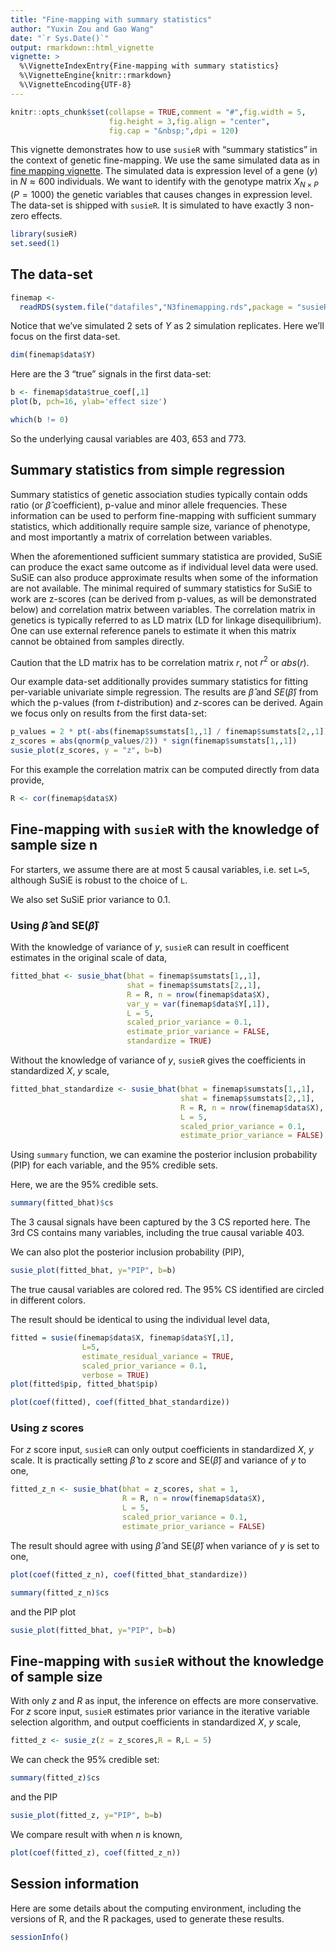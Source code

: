 ```yaml
---
title: "Fine-mapping with summary statistics"
author: "Yuxin Zou and Gao Wang"
date: "`r Sys.Date()`"
output: rmarkdown::html_vignette
vignette: >
  %\VignetteIndexEntry{Fine-mapping with summary statistics}
  %\VignetteEngine{knitr::rmarkdown}
  %\VignetteEncoding{UTF-8}
---
```


```r
knitr::opts_chunk$set(collapse = TRUE,comment = "#",fig.width = 5,
                      fig.height = 3,fig.align = "center",
                      fig.cap = "&nbsp;",dpi = 120)
```

This vignette demonstrates how to use `susieR` with "summary statistics" in the context of genetic fine-mapping. We use the same simulated data as in [fine mapping vignette](finemapping.html). The simulated data is expression level of a gene ($y$) in $N \approx 600$ individuals. We want to identify with the genotype matrix $X_{N\times P}$ ($P=1000$) the genetic variables that causes changes in expression level. The data-set is shipped with `susieR`. It is simulated to have exactly 3 non-zero effects.

```r
library(susieR)
set.seed(1)
```

## The data-set

```r
finemap <-
  readRDS(system.file("datafiles","N3finemapping.rds",package = "susieR"))
```

Notice that we've simulated 2 sets of $Y$ as 2 simulation replicates. Here we'll focus on the first data-set.

```r
dim(finemap$data$Y)
```

Here are the 3 "true" signals in the first data-set:

```r
b <- finemap$data$true_coef[,1]
plot(b, pch=16, ylab='effect size')
```

```r
which(b != 0)
```

So the underlying causal variables are 403, 653 and 773.

## Summary statistics from simple regression

Summary statistics of genetic association studies typically contain odds ratio (or $\hat{\beta}$ coefficient), p-value and minor allele frequencies. These information can be used to perform fine-mapping with sufficient summary statistics, which additionally require sample size, variance of phenotype, and most importantly a matrix of correlation between variables.

When the aforementioned sufficient summary statistica are provided, SuSiE can produce the exact same outcome as if individual level data were used. SuSiE can also produce approximate results when some of the information are not available. The minimal required of summary statistics for SuSiE to work are z-scores (can be derived from p-values, as will be demonstrated below) and correlation matrix between variables. The correlation matrix in genetics is typically referred to as LD matrix (LD for linkage disequilibrium). One can use external reference panels to estimate it when this matrix cannot be obtained from samples directly.

Caution that the LD matrix has to be correlation matrix $r$, not $r^2$ or $abs(r)$.

Our example data-set additionally provides summary statistics for fitting per-variable univariate simple regression. The results are $\hat{\beta}$ and $SE(\hat{\beta})$ from which the p-values (from *t*-distribution) and $z$-scores can be derived. 
Again we focus only on results from the first data-set:

```r
p_values = 2 * pt(-abs(finemap$sumstats[1,,1] / finemap$sumstats[2,,1]), df = nrow(finemap$data$X) - 2)
z_scores = abs(qnorm(p_values/2)) * sign(finemap$sumstats[1,,1])
susie_plot(z_scores, y = "z", b=b)
```

For this example the correlation matrix can be computed directly from data provide,

```r
R <- cor(finemap$data$X)
```

## Fine-mapping with `susieR` with the knowledge of sample size n

For starters, we assume there are at most 5 causal variables, i.e. set `L=5`, although SuSiE is robust to the choice of `L`.

We also set SuSiE prior variance to 0.1. 

### Using $\hat{\beta}$ and $\text{SE}(\hat{\beta})$

With the knowledge of variance of $y$, `susieR` can result in coefficent estimates in the original scale of data,

```r
fitted_bhat <- susie_bhat(bhat = finemap$sumstats[1,,1], 
                          shat = finemap$sumstats[2,,1], 
                          R = R, n = nrow(finemap$data$X), 
                          var_y = var(finemap$data$Y[,1]),
                          L = 5, 
                          scaled_prior_variance = 0.1, 
                          estimate_prior_variance = FALSE, 
                          standardize = TRUE)
```

Without the knowledge of variance of $y$, `susieR` gives the coefficients in standardized $X$, $y$ scale,

```r
fitted_bhat_standardize <- susie_bhat(bhat = finemap$sumstats[1,,1], 
                                      shat = finemap$sumstats[2,,1], 
                                      R = R, n = nrow(finemap$data$X), 
                                      L = 5, 
                                      scaled_prior_variance = 0.1, 
                                      estimate_prior_variance = FALSE)
```

Using `summary` function, we can examine the posterior inclusion probability (PIP) for each variable, and the 95% credible sets. 

Here, we are the 95% credible sets.

```r
summary(fitted_bhat)$cs
```

The 3 causal signals have been captured by the 3 CS reported here. The 3rd CS contains many variables, including the true causal variable 403.

We can also plot the posterior inclusion probability (PIP),

```r
susie_plot(fitted_bhat, y="PIP", b=b)
```

The true causal variables are colored red. The 95% CS identified are circled in different colors.

The result should be identical to using the individual level data,

```r
fitted = susie(finemap$data$X, finemap$data$Y[,1],
                L=5,
                estimate_residual_variance = TRUE, 
                scaled_prior_variance = 0.1,
                verbose = TRUE)
plot(fitted$pip, fitted_bhat$pip)
```

```r
plot(coef(fitted), coef(fitted_bhat_standardize))
```

### Using $z$ scores

For $z$ score input, `susieR` can only output coefficients in standardized $X$, $y$ scale. It is practically setting $\hat{\beta}$ to $z$ score and $\text{SE}(\hat{\beta})$ and variance of $y$ to one,

```r
fitted_z_n <- susie_bhat(bhat = z_scores, shat = 1, 
                         R = R, n = nrow(finemap$data$X), 
                         L = 5, 
                         scaled_prior_variance = 0.1, 
                         estimate_prior_variance = FALSE)
```

The result should agree with using $\hat{\beta}$ and $\text{SE}(\hat{\beta})$ when variance of $y$ is set to one,

```r
plot(coef(fitted_z_n), coef(fitted_bhat_standardize))
```

```r
summary(fitted_z_n)$cs
```

and the PIP plot
```r
susie_plot(fitted_bhat, y="PIP", b=b)
```

## Fine-mapping with `susieR` without the knowledge of sample size

With only $z$ and $R$ as input, the inference on effects are more conservative. 
For $z$ score input, `susieR` estimates prior variance in the iterative variable selection algorithm,
and output coefficients in standardized $X$, $y$ scale, 


```r
fitted_z <- susie_z(z = z_scores,R = R,L = 5)
```

We can check the 95% credible set:

```r
summary(fitted_z)$cs
```
and the PIP

```r
susie_plot(fitted_z, y="PIP", b=b)
```

We compare result with when $n$ is known,

```r
plot(coef(fitted_z), coef(fitted_z_n))
```

## Session information

Here are some details about the computing environment, including the
versions of R, and the R packages, used to generate these results.

```r
sessionInfo()
```
